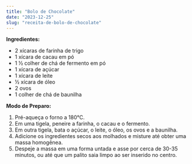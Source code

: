 ```yaml
---
title: "Bolo de Chocolate"
date: "2023-12-25"
slug: "receita-de-bolo-de-chocolate"
---
```


**Ingredientes:**
- 2 xícaras de farinha de trigo
- 1 xícara de cacau em pó
- 1 ½ colher de chá de fermento em pó
- 1 xícara de açúcar
- 1 xícara de leite
- ½ xícara de óleo
- 2 ovos
- 1 colher de chá de baunilha

**Modo de Preparo:**
1. Pré-aqueça o forno a 180°C.
2. Em uma tigela, peneire a farinha, o cacau e o fermento.
3. Em outra tigela, bata o açúcar, o leite, o óleo, os ovos e a baunilha.
4. Adicione os ingredientes secos aos molhados e misture até obter uma massa homogênea.
5. Despeje a massa em uma forma untada e asse por cerca de 30-35 minutos, ou até que um palito saia limpo ao ser inserido no centro.
